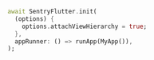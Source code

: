 ```dart {3}
await SentryFlutter.init(
  (options) {
    options.attachViewHierarchy = true;
  },
  appRunner: () => runApp(MyApp()),
);
```
